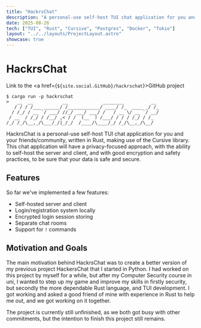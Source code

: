 ```yaml
---
title: "HackrsChat"
description: "A personal-use self-host TUI chat application for you and your friends/community written in Rust using Cursive"
date: 2025-08-26
tech: ["TUI", "Rust", "Cursive", "Postgres", "Docker", "Tokio"]
layout: "../../layouts/ProjectLayout.astro"
showcase: true
---
```



# HackrsChat
Link to the <a href={`${site.social.GitHub}/hackrschat`}>GitHub project</a>

```
$ cargo run -p hackrschat
>   __  __           __             ________          __ 
   / / / /___ ______/ /____________/ ____/ /_  ____ _/ /_
  / /_/ / __ `/ ___/ //_/ ___/ ___/ /   / __ \/ __ `/ __/
 / __  / /_/ / /__/ ,< / /  (__  ) /___/ / / / /_/ / /_  
/_/ /_/\__,_/\___/_/|_/_/  /____/\____/_/ /_/\__,_/\__/
```

HackrsChat is a personal-use self-host TUI chat application for you and your friends/community, written in Rust, making use of the Cursive library. 
This chat application will have a privacy-focused approach, with the ability to self-host the server and client, 
and with good encryption and safety practices, to be sure that your data is safe and secure.

## Features

So far we've implemented a few features:

- Self-hosted server and client
- Login/registration system locally
- Encrypted login session storing
- Separate chat rooms
- Support for `!` commands

## Motivation and Goals

The main motivation behind HackrsChat was to create a better version of my previous project HackersChat that I started in Python.
I had worked on this project by myself for a while, but after my Computer Security course in uni, I wanted to step up my game
and improve my skills in firstly security, but secondly the more dependable Rust language, and TUI development. I got working and asked
a good friend of mine with experience in Rust to help me out, and we got working on it together.

The project is currently still unfinished, as we both got busy with other commitments, but the intention to finish this project still remains.
